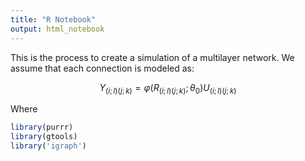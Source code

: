 ```yaml
---
title: "R Notebook"
output: html_notebook
---
```


This is the process to create a simulation of a multilayer network. We assume that each connection is modeled as:

$$Y_{ (i;l) (j;k)}=\varphi\left(R_{(i;l) (j;k)} ; \theta_{0}\right) U_{(i;l) (j;k)}$$ 

Where 

```r

library(purrr)
library(gtools)
library('igraph')
```


